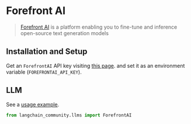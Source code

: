 # Forefront AI

> [Forefront AI](https://forefront.ai/) is a platform enabling you to
> fine-tune and inference open-source text generation models


## Installation and Setup

Get an `ForefrontAI` API key
visiting [this page](https://accounts.forefront.ai/sign-in?redirect_url=https%3A%2F%2Fforefront.ai%2Fapp%2Fapi-keys).
 and set it as an environment variable (`FOREFRONTAI_API_KEY`).

## LLM

See a [usage example](/oss/integrations/llms/forefrontai).

```python
from langchain_community.llms import ForefrontAI
```
